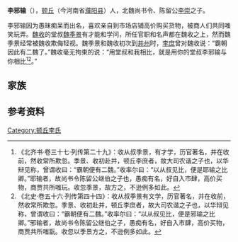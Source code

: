 '''李邪输'''（{{bd|？||？| |}}），[[顿丘郡|顿丘]]（今河南省[[濮阳县|濮阳县]]）人，北魏尚书令、陈留公[[李崇_(顿丘)|李崇]]之子。

李邪输因为愚昧痴呆而出名，喜欢亲自到市场店铺高价购买货物，被商人们共同嗤笑玩弄。[[魏收|魏收]]的堂叔[[魏季景|魏季景]]有才能和学问，所任官职和名声都在魏收之上，然而魏季景经常被魏收欺侮轻视。魏季景和魏收初次到[[并州|并州]]时，[[李庶|李庶]]曾对魏收说：“霸朝因此有二魏了。”魏收毫无拘束的说：“用堂叔和我相比，就是用你的堂叔李邪输与你相比<ref>《北齐书·卷三十七·列传第二十九》：收从叔季景，有才学，历官著名，并在收前，然收常所欺忽。季景、收初赴并，顿丘李庶者，故大司农谐之子也，以华辩见称，曾谓收曰：“霸朝便有二魏。”收率尔曰：“以从叔见比，便是耶输之比卿。”耶输者，故尚书令陈留公继伯之子也，愚痴有名，好自入市肆，高价买物，商贾共所嗤玩。收忽季景，故方之，不逊例多如此。</ref><ref>《北史·卷五十六·列传第四十四》：收从叔季景有文学，历官著名，并在收前，然收常所欺忽。季景、收初赴并，顿丘李庶者，故大司农谐之子也，以华辩见称，曾谓收曰：“霸朝便有二魏。”收率尔曰：“以从叔见比，便是邪输之比卿。”邪输者，故尚书令陈留公继伯之子，愚痴有名，好自入市肆，高价买物，商贾共所嗤翫。收忽以季景方之，不逊例多如此。</ref>。”

==家族==
{{main|顿丘李氏世系图}}

==参考资料==
{{reflist}}

[[Category:顿丘李氏|Category:顿丘李氏]]